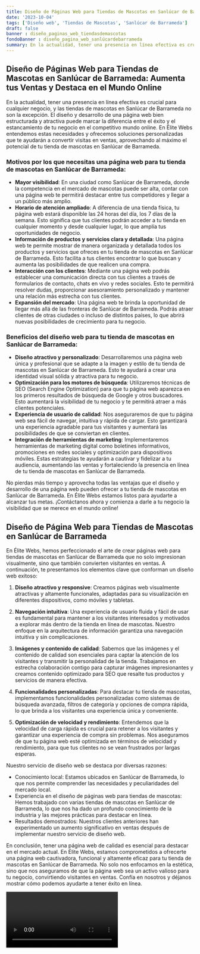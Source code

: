 ```yaml
---
title: Diseño de Páginas Web para Tiendas de Mascotas en Sanlúcar de Barrameda
date: '2023-10-04'
tags: ['Diseño web', 'Tiendas de Mascotas', 'Sanlúcar de Barrameda']
draft: false
banner : diseño_paginas_web_tiendasdemascotas
fondoBanner : diseño_pagina_web_sanlúcardebarrameda
summary: En la actualidad, tener una presencia en línea efectiva es crucial para cualquier negocio, y las tiendas de mascotas en Sanlúcar de Barrameda no son la excepción. El diseño y desarrollo de una página web bien estructurada y atractiva puede marcar la diferencia entre el éxito y el estancamiento de tu negocio en el competitivo mundo online. En Élite Webs entendemos estas necesidades y ofrecemos soluciones personalizadas que te ayudarán a convertir visitas en ventas, aprovechando al máximo el potencial de tu tienda de mascotas en Sanlúcar de Barrameda.
---
```


## Diseño de Páginas Web para Tiendas de Mascotas en Sanlúcar de Barrameda: Aumenta tus Ventas y Destaca en el Mundo Online

En la actualidad, tener una presencia en línea efectiva es crucial para cualquier negocio, y las tiendas de mascotas en Sanlúcar de Barrameda no son la excepción. El diseño y desarrollo de una página web bien estructurada y atractiva puede marcar la diferencia entre el éxito y el estancamiento de tu negocio en el competitivo mundo online. En Élite Webs entendemos estas necesidades y ofrecemos soluciones personalizadas que te ayudarán a convertir visitas en ventas, aprovechando al máximo el potencial de tu tienda de mascotas en Sanlúcar de Barrameda.

### Motivos por los que necesitas una página web para tu tienda de mascotas en Sanlúcar de Barrameda:

- **Mayor visibilidad**: En una ciudad como Sanlúcar de Barrameda, donde la competencia en el mercado de mascotas puede ser alta, contar con una página web te permitirá destacar entre tus competidores y llegar a un público más amplio.
- **Horario de atención ampliado**: A diferencia de una tienda física, tu página web estará disponible las 24 horas del día, los 7 días de la semana. Esto significa que tus clientes podrán acceder a tu tienda en cualquier momento y desde cualquier lugar, lo que amplía tus oportunidades de negocio.
- **Información de productos y servicios clara y detallada**: Una página web te permite mostrar de manera organizada y detallada todos los productos y servicios que ofreces en tu tienda de mascotas en Sanlúcar de Barrameda. Esto facilita a tus clientes encontrar lo que buscan y aumenta las posibilidades de que realicen una compra.
- **Interacción con los clientes**: Mediante una página web podrás establecer una comunicación directa con tus clientes a través de formularios de contacto, chats en vivo y redes sociales. Esto te permitirá resolver dudas, proporcionar asesoramiento personalizado y mantener una relación más estrecha con tus clientes.
- **Expansión del mercado**: Una página web te brinda la oportunidad de llegar más allá de las fronteras de Sanlúcar de Barrameda. Podrás atraer clientes de otras ciudades o incluso de distintos países, lo que abrirá nuevas posibilidades de crecimiento para tu negocio.

### Beneficios del diseño web para tu tienda de mascotas en Sanlúcar de Barrameda:

- **Diseño atractivo y personalizado**: Desarrollaremos una página web única y profesional que se adapte a la imagen y estilo de tu tienda de mascotas en Sanlúcar de Barrameda. Esto te ayudará a crear una identidad visual sólida y atractiva para tu negocio.
- **Optimización para los motores de búsqueda**: Utilizaremos técnicas de SEO (Search Engine Optimization) para que tu página web aparezca en los primeros resultados de búsqueda de Google y otros buscadores. Esto aumentará la visibilidad de tu negocio y te permitirá atraer a más clientes potenciales.
- **Experiencia de usuario de calidad**: Nos aseguraremos de que tu página web sea fácil de navegar, intuitiva y rápida de cargar. Esto garantizará una experiencia agradable para tus visitantes y aumentará las posibilidades de que se conviertan en clientes.
- **Integración de herramientas de marketing**: Implementaremos herramientas de marketing digital como boletines informativos, promociones en redes sociales y optimización para dispositivos móviles. Estas estrategias te ayudarán a cautivar y fidelizar a tu audiencia, aumentando las ventas y fortaleciendo la presencia en línea de tu tienda de mascotas en Sanlúcar de Barrameda.

No pierdas más tiempo y aprovecha todas las ventajas que el diseño y desarrollo de una página web pueden ofrecer a tu tienda de mascotas en Sanlúcar de Barrameda. En Élite Webs estamos listos para ayudarte a alcanzar tus metas. ¡Contáctanos ahora y comienza a darle a tu negocio la visibilidad que se merece en el mundo online!

<GifSeo />

<Cta />

## Diseño de Página Web para Tiendas de Mascotas en Sanlúcar de Barrameda

En Élite Webs, hemos perfeccionado el arte de crear páginas web para tiendas de mascotas en Sanlúcar de Barrameda que no solo impresionan visualmente, sino que también convierten visitantes en ventas. A continuación, te presentamos los elementos clave que conforman un diseño web exitoso:

1. **Diseño atractivo y responsive**: Creamos páginas web visualmente atractivas y altamente funcionales, adaptadas para su visualización en diferentes dispositivos, como móviles y tabletas. 

2. **Navegación intuitiva**: Una experiencia de usuario fluida y fácil de usar es fundamental para mantener a los visitantes interesados y motivados a explorar más dentro de la tienda en línea de mascotas. Nuestro enfoque en la arquitectura de información garantiza una navegación intuitiva y sin complicaciones. 

3. **Imágenes y contenido de calidad**: Sabemos que las imágenes y el contenido de calidad son esenciales para captar la atención de los visitantes y transmitir la personalidad de la tienda. Trabajamos en estrecha colaboración contigo para capturar imágenes impresionantes y creamos contenido optimizado para SEO que resalte tus productos y servicios de manera efectiva.

4. **Funcionalidades personalizadas**: Para destacar tu tienda de mascotas, implementamos funcionalidades personalizadas como sistemas de búsqueda avanzada, filtros de categoría y opciones de compra rápida, lo que brinda a los visitantes una experiencia única y conveniente.

5. **Optimización de velocidad y rendimiento**: Entendemos que la velocidad de carga rápida es crucial para retener a los visitantes y garantizar una experiencia de compra sin problemas. Nos aseguramos de que tu página web esté optimizada en términos de velocidad y rendimiento, para que tus clientes no se vean frustrados por largas esperas.

Nuestro servicio de diseño web se destaca por diversas razones:

- Conocimiento local: Estamos ubicados en Sanlúcar de Barrameda, lo que nos permite comprender las necesidades y peculiaridades del mercado local.
- Experiencia en el diseño de páginas web para tiendas de mascotas: Hemos trabajado con varias tiendas de mascotas en Sanlúcar de Barrameda, lo que nos ha dado un profundo conocimiento de la industria y las mejores prácticas para destacar en línea.
- Resultados demostrados: Nuestros clientes anteriores han experimentado un aumento significativo en ventas después de implementar nuestro servicio de diseño web.

En conclusión, tener una página web de calidad es esencial para destacar en el mercado actual. En Élite Webs, estamos comprometidos a ofrecerte una página web cautivadora, funcional y altamente eficaz para tu tienda de mascotas en Sanlúcar de Barrameda. No solo nos enfocamos en la estética, sino que nos aseguramos de que la página web sea un activo valioso para tu negocio, convirtiendo visitantes en ventas. Confía en nosotros y déjanos mostrar cómo podemos ayudarte a tener éxito en línea.

<Video />

<CtaBot job='Tiendas de Mascotas' city='Sanlúcar de Barrameda'/>

<Gmaps query='Sanlúcar de Barrameda+españa+maps' />